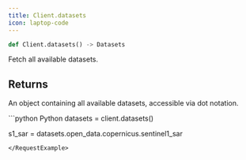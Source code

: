 ```yaml
---
title: Client.datasets
icon: laptop-code
---
```


```python
def Client.datasets() -> Datasets
```

Fetch all available datasets.

## Returns

An object containing all available datasets, accessible via dot notation.

<RequestExample>
```python Python
datasets = client.datasets()

s1_sar = datasets.open_data.copernicus.sentinel1_sar
```
</RequestExample>

